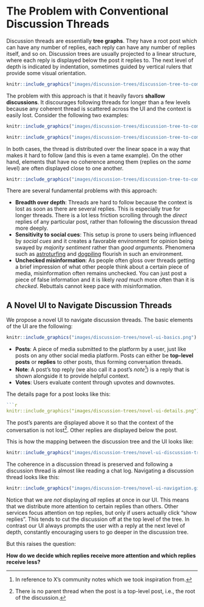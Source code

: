 # The Problem with Conventional Discussion Threads {#problem-discussion-threads}

Discussion threads are essentially **tree graphs**.
They have a root post which can have any number of replies, each reply can have any number of replies itself, and so on.
Discussion trees are usually projected to a linear structure, where each reply is displayed below the post it replies to.
The next level of depth is indicated by indentation, sometimes guided by vertical rulers that provide some visual orientation.

```r
knitr::include_graphics("images/discussion-trees/discussion-tree-to-comment-thread.png")

```

The problem with this approach is that it heavily favors **shallow discussions**.
It discourages following threads for longer than a few levels because any coherent thread is scattered across the UI and the context is easily lost.
Consider the following two examples:

```r
knitr::include_graphics("images/discussion-trees/discussion-tree-to-comment-thread-coherence-1.png")

```

```r
knitr::include_graphics("images/discussion-trees/discussion-tree-to-comment-thread-coherence-2.png")

```

In both cases, the thread is distributed over the linear space in a way that makes it hard to follow (and this is even a tame example).
On the other hand, elements that have no coherence among them (replies on the *same* level) are often displayed close to one another.

```r
knitr::include_graphics("images/discussion-trees/discussion-tree-to-comment-thread-coherence-3.png")

```

There are several fundamental problems with this approach:

- **Breadth over depth**: Threads are hard to follow because the context is lost as soon as there are several replies. This is especially true for longer threads. There is a lot less friction scrolling through the *direct* replies of any particular post, rather than following the discussion thread more deeply.
- **Sensitivity to social cues**: This setup is prone to users being influenced by *social cues* and it creates a favorable environment for opinion being swayed by *majority sentiment* rather than *good arguments*. Phenomena such as [astroturfing](https://en.wikipedia.org/wiki/Astroturfing) and [dogpiling](https://en.wikipedia.org/wiki/Dogpiling_(Internet)) flourish in such an environment.
- **Unchecked misinformation**: As people often gloss over threads getting a brief impression of what other people think about a certain piece of media, misinformation often remains unchecked. You can just post a piece of false information and it is likely *read* much more often than it is *checked*. Rebuttals cannot keep pace with misinformation.


## A Novel UI to Navigate Discussion Threads {#novel-ui}

We propose a novel UI to navigate discussion threads.
The basic elements of the UI are the following:

```r
knitr::include_graphics("images/discussion-trees/novel-ui-basics.png")

```

- **Posts**: A piece of media submitted to the platform by a user, just like posts on any other social media platform. Posts can either be **top-level posts** or **replies** to other posts, thus forming conversation threads.
- **Note**: A post's top reply (we also call it a post's *note*^[In reference to X's community notes which we took inspiration from.]) is a reply that is shown alongside it to provide helpful context.
- **Votes**: Users evaluate content through upvotes and downvotes.

The details page for a post looks like this:

```r

```r
knitr::include_graphics("images/discussion-trees/novel-ui-details.png")

```

The post's parents are displayed above it so that the context of the conversation is not lost^[There is no parent thread when the post is a top-level post, i.e., the root of the discussion.].
Other replies are displayed below the post.

This is how the mapping between the discussion tree and the UI looks like:

```r
knitr::include_graphics("images/discussion-trees/novel-ui-discussion-tree-to-comment-thread.png")

```

The coherence in a discussion thread is preserved and following a discussion thread is almost like reading a chat log.
Navigating a discussion thread looks like this:

```r
knitr::include_graphics("images/discussion-trees/novel-ui-navigation.gif")

```

Notice that we are *not* displaying *all* replies at once in our UI.
This means that we distribute more attention to certain replies than others.
Other services focus attention on top replies, but only if users actually click “show replies”.
This tends to cut the discussion off at the top level of the tree.
In contrast our UI always prompts the user with a reply at the next level of depth, constantly encouraging users to go deeper in the discussion tree.

But this raises the question:

**How do we decide which replies receive more attention and which replies receive less?**

<!-- TODO: section on how we weigh edges in the discussion tree -->

